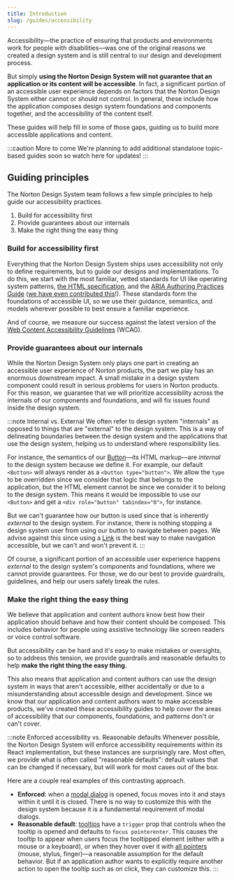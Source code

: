 ```yaml
---
title: Introduction
slug: /guides/accessibility
---
```


Accessibility&mdash;the practice of ensuring that products and environments work for people with disabilities&mdash;was one of the original reasons we created a design system and is still central to our design and development process.

But simply **using the Norton Design System will not guarantee that an application or its content will be accessible**.
In fact, a significant portion of an accessible user experience depends on factors that the Norton Design System either cannot or should not control.
In general, these include how the application composes design system foundations and components together, and the accessibility of the content itself.

These guides will help fill in some of those gaps, guiding us to build more accessible applications and content.

:::caution More to come
We're planning to add additional standalone topic-based guides soon so watch here for updates!
:::

## Guiding principles

The Norton Design System team follows a few simple principles to help guide our accessibility practices.

1. Build for accessibility first
1. Provide guarantees about our internals
1. Make the right thing the easy thing

### Build for accessibility first

Everything that the Norton Design System ships uses accessibility not only to define requirements, but to guide our designs and implementations.
To do this, we start with the most familiar, vetted standards for UI like operating system patterns, [the HTML specification](https://html.spec.whatwg.org/), and the [ARIA Authoring Practices Guide](https://www.w3.org/WAI/ARIA/apg/) ([we have even contributed this](https://www.w3.org/WAI/ARIA/apg/about/acknowledgements/#participantsactiveintheariaauthoringpracticestaskforce)!).
These standards form the foundations of accessible UI, so we use their guidance, semantics, and models wherever possible to best ensure a familiar experience.

And of course, we measure our success against the latest version of the [Web Content Accessibility Guidelines](https://www.w3.org/WAI/standards-guidelines/) (WCAG).

### Provide guarantees about our internals

While the Norton Design System only plays one part in creating an accessible user experience of Norton products, the part we play has an enormous downstream impact.
A small mistake in a design system component could result in serious problems for users in Norton products.
For this reason, we guarantee that we will prioritize accessibility across the internals of our components and foundations, and will fix issues found inside the design system.

:::note Internal vs. External
We often refer to design system "internals" as opposed to things that are "external" to the design system.
This is a way of delineating boundaries between the design system and the applications that use the design system, helping us to understand where responsibility lies.

For instance, the semantics of our [Button](/docs/components/button)&mdash;its HTML markup&mdash;are _internal_ to the design system because we define it.
For example, our default `<Button>` will always render as a `<button type="button">`.
We allow the `type` to be overridden since we consider that logic that belongs to the application, but the HTML element cannot be since we consider it to belong to the design system.
This means it would be impossible to use our `<Button>` and get a `<div role="button" tabindex="0">`, for instance.

But we can't guarantee how our button is used since that is inherently _external_ to the design system.
For instance, there is nothing stopping a design system user from using our button to navigate between pages.
We advise against this since using a [Link](/docs/components/link) is the best way to make navigation accessible, but we can't and won't prevent it.
:::

Of course, a significant portion of an accessible user experience happens _external_ to the design system's components and foundations, where we cannot provide guarantees.
For those, we do our best to provide guardrails, guidelines, and help our users safely break the rules.

### Make the right thing the easy thing

We believe that application and content authors know best how their application should behave and how their content should be composed.
This includes behavior for people using assistive technology like screen readers or voice control software.

But accessibility can be hard and it's easy to make mistakes or oversights, so to address this tension, we provide guardrails and reasonable defaults to help **make the right thing the easy thing**.

This also means that application and content authors can use the design system in ways that aren't accessible, either accidentally or due to a misunderstanding about accessible design and development.
Since we know that our application and content authors want to make accessible products, we've created these accessibility guides to help cover the areas of accessibility that our components, foundations, and patterns don't or can't cover.

:::note Enforced accessibility vs. Reasonable defaults
Whenever possible, the Norton Design System will enforce accessibility requirements within its React implementation, but these instances are surprisingly rare.
Most often, we provide what is often called "reasonable defaults": default values that can be changed if necessary, but will work for most cases out of the box.

Here are a couple real examples of this contrasting approach.

- **Enforced**: when a [modal dialog](https://wwnorton.github.io/design-system/docs/components/modal) is opened, focus moves into it and stays within it until it is closed.
	There is no way to customize this with the design system because it is a fundamental requirement of modal dialogs.
- **Reasonable default**: [tooltips](https://wwnorton.github.io/design-system/docs/components/tooltip) have a `trigger` prop that controls when the tooltip is opened and defaults to `focus pointerenter`.
	This causes the tooltip to appear when users focus the tooltipped element (either with a mouse or a keyboard), or when they hover over it with [all pointers](https://developer.mozilla.org/en-US/docs/Web/API/PointerEvent/pointerType) (mouse, stylus, finger)&mdash;a reasonable assumption for the default behavior.
	But if an application author wants to explicitly require another action to open the tooltip such as on click, they can customize this.
:::
